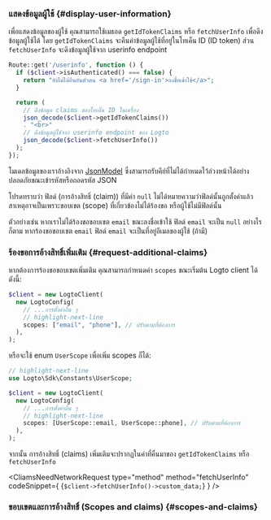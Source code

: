 

### แสดงข้อมูลผู้ใช้ \{#display-user-information}

เพื่อแสดงข้อมูลของผู้ใช้ คุณสามารถใช้เมธอด `getIdTokenClaims` หรือ `fetchUserInfo` เพื่อดึงข้อมูลผู้ใช้ได้ โดย `getIdTokenClaims` จะคืนค่าข้อมูลผู้ใช้ที่อยู่ในโทเค็น ID (ID token) ส่วน `fetchUserInfo` จะดึงข้อมูลผู้ใช้จาก userinfo endpoint

```php title="index.php"
Route::get('/userinfo', function () {
  if ($client->isAuthenticated() === false) {
    return "ยังไม่ได้ยืนยันตัวตน <a href='/sign-in'>ลงชื่อเข้าใช้</a>";
  }

  return (
    // ดึงข้อมูล claims ของโทเค็น ID ในเครื่อง
    json_decode($client->getIdTokenClaims())
    . "<br>"
    // ดึงข้อมูลผู้ใช้จาก userinfo endpoint ของ Logto
    json_decode($client->fetchUserInfo())
  );
});
```

โมเดลข้อมูลของเราอ้างอิงจาก [JsonModel](https://github.com/logto-io/php/blob/master/docs/api/classes/Logto/Sdk/Models/JsonModel.md) ซึ่งสามารถรับคีย์ที่ไม่ได้กำหนดไว้ล่วงหน้าได้อย่างปลอดภัยขณะเข้ารหัสหรือถอดรหัส JSON

โปรดทราบว่า ฟิลด์ (การอ้างสิทธิ์ (claim)) ที่มีค่า `null` ไม่ได้หมายความว่าฟิลด์นั้นถูกตั้งค่าแล้ว สาเหตุอาจเป็นเพราะขอบเขต (scope) ที่เกี่ยวข้องไม่ได้ร้องขอ หรือผู้ใช้ไม่มีฟิลด์นั้น

ตัวอย่างเช่น หากเราไม่ได้ร้องขอขอบเขต `email` ขณะลงชื่อเข้าใช้ ฟิลด์ `email` จะเป็น `null` อย่างไรก็ตาม หากร้องขอขอบเขต `email` ฟิลด์ `email` จะเป็นที่อยู่อีเมลของผู้ใช้ (ถ้ามี)

### ร้องขอการอ้างสิทธิ์เพิ่มเติม \{#request-additional-claims}

<FindUserInfoMissing method="getIdTokenClaims" />

<ScopesAndClaimsIntroduction />

หากต้องการร้องขอขอบเขตเพิ่มเติม คุณสามารถกำหนดค่า `scopes` ขณะเริ่มต้น Logto client ได้ดังนี้:

```php title="index.php"
$client = new LogtoClient(
  new LogtoConfig(
    // ...การตั้งค่าอื่น ๆ
    // highlight-next-line
    scopes: ["email", "phone"], // ปรับตามที่ต้องการ
  ),
);
```

หรือจะใช้ enum `UserScope` เพื่อเพิ่ม scopes ก็ได้:

```php title="index.php"
// highlight-next-line
use Logto\Sdk\Constants\UserScope;

$client = new LogtoClient(
  new LogtoConfig(
    // ...การตั้งค่าอื่น ๆ
    // highlight-next-line
    scopes: [UserScope::email, UserScope::phone], // ปรับตามที่ต้องการ
  ),
);
```

จากนั้น การอ้างสิทธิ์ (claims) เพิ่มเติมจะปรากฏในค่าที่คืนมาของ `getIdTokenClaims` หรือ `fetchUserInfo`

<CliamsNeedNetworkRequest
  type="method"
  method="fetchUserInfo"
  codeSnippet={
    <CodeBlock
      language="php"
      title="index.php"
    >{`$client->fetchUserInfo()->custom_data;`}</CodeBlock>
  }
/>

### ขอบเขตและการอ้างสิทธิ์ (Scopes and claims) \{#scopes-and-claims}

<ScopesAndClaims />
